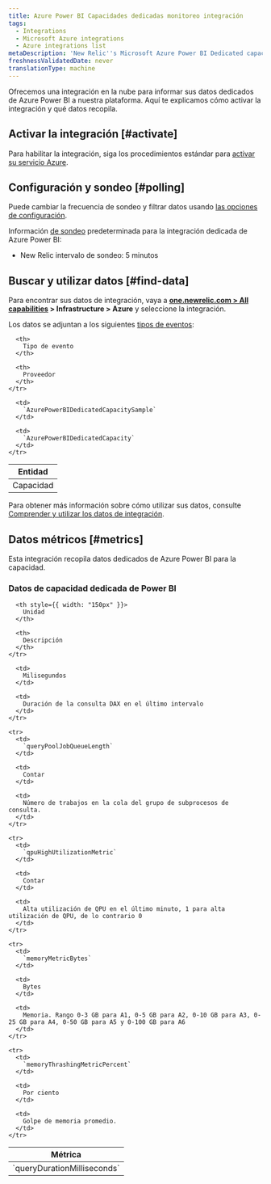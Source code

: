 ```yaml
---
title: Azure Power BI Capacidades dedicadas monitoreo integración
tags:
  - Integrations
  - Microsoft Azure integrations
  - Azure integrations list
metaDescription: 'New Relic''s Microsoft Azure Power BI Dedicated capacities monitoring integration: how to install it, configure it, and understand the data it reports.'
freshnessValidatedDate: never
translationType: machine
---
```


Ofrecemos una integración en la nube para informar sus datos dedicados de Azure Power BI a nuestra plataforma. Aquí te explicamos cómo activar la integración y qué datos recopila.

## Activar la integración [#activate]

Para habilitar la integración, siga los procedimientos estándar para [activar su servicio Azure](/docs/infrastructure/microsoft-azure-integrations/getting-started/activate-azure-integrations).

## Configuración y sondeo [#polling]

Puede cambiar la frecuencia de sondeo y filtrar datos usando [las opciones de configuración](/docs/integrations/new-relic-integrations/getting-started/configure-polling-frequency-data-collection-cloud-integrations).

Información [de sondeo](/docs/infrastructure/microsoft-azure-integrations/getting-started/azure-integration-polling) predeterminada para la integración dedicada de Azure Power BI:

* New Relic intervalo de sondeo: 5 minutos

## Buscar y utilizar datos [#find-data]

Para encontrar sus datos de integración, vaya a <DNT>**[one.newrelic.com > All capabilities](https://one.newrelic.com/all-capabilities) > Infrastructure > Azure**</DNT> y seleccione la integración.

Los datos se adjuntan a los siguientes [tipos de eventos](/docs/data-apis/understand-data/new-relic-data-types/#event-data):

<table>
  <thead>
    <tr>
      <th>
        Entidad
      </th>

      <th>
        Tipo de evento
      </th>

      <th>
        Proveedor
      </th>
    </tr>
  </thead>

  <tbody>
    <tr>
      <td>
        Capacidad
      </td>

      <td>
        `AzurePowerBIDedicatedCapacitySample`
      </td>

      <td>
        `AzurePowerBIDedicatedCapacity`
      </td>
    </tr>
  </tbody>
</table>

Para obtener más información sobre cómo utilizar sus datos, consulte [Comprender y utilizar los datos de integración](/docs/infrastructure/integrations/find-use-infrastructure-integration-data).

## Datos métricos [#metrics]

Esta integración recopila datos dedicados de Azure Power BI para la capacidad.

### Datos de capacidad dedicada de Power BI

<table>
  <thead>
    <tr>
      <th style={{ width: "275px" }}>
        Métrica
      </th>

      <th style={{ width: "150px" }}>
        Unidad
      </th>

      <th>
        Descripción
      </th>
    </tr>
  </thead>

  <tbody>
    <tr>
      <td>
        `queryDurationMilliseconds`
      </td>

      <td>
        Milisegundos
      </td>

      <td>
        Duración de la consulta DAX en el último intervalo
      </td>
    </tr>

    <tr>
      <td>
        `queryPoolJobQueueLength`
      </td>

      <td>
        Contar
      </td>

      <td>
        Número de trabajos en la cola del grupo de subprocesos de consulta.
      </td>
    </tr>

    <tr>
      <td>
        `qpuHighUtilizationMetric`
      </td>

      <td>
        Contar
      </td>

      <td>
        Alta utilización de QPU en el último minuto, 1 para alta utilización de QPU, de lo contrario 0
      </td>
    </tr>

    <tr>
      <td>
        `memoryMetricBytes`
      </td>

      <td>
        Bytes
      </td>

      <td>
        Memoria. Rango 0-3 GB para A1, 0-5 GB para A2, 0-10 GB para A3, 0-25 GB para A4, 0-50 GB para A5 y 0-100 GB para A6
      </td>
    </tr>

    <tr>
      <td>
        `memoryThrashingMetricPercent`
      </td>

      <td>
        Por ciento
      </td>

      <td>
        Golpe de memoria promedio.
      </td>
    </tr>
  </tbody>
</table>
